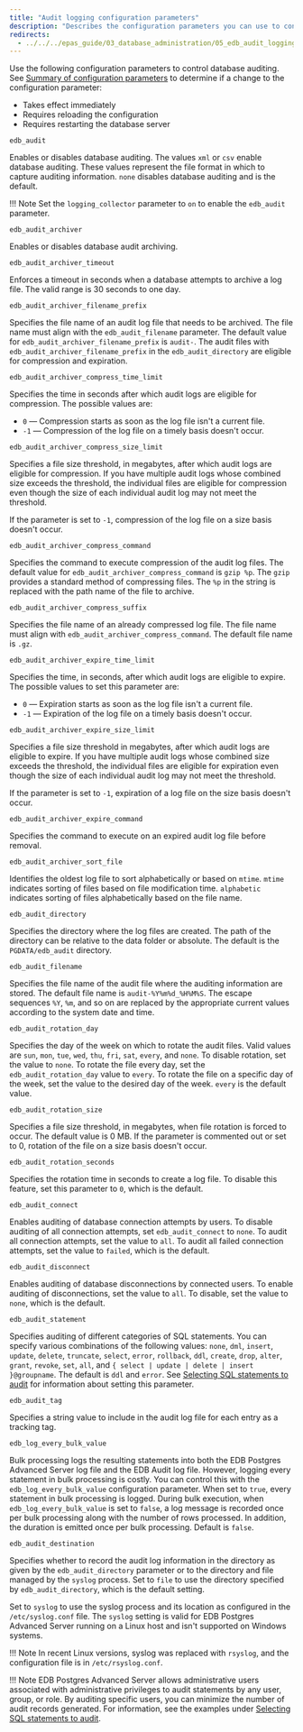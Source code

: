 ```yaml
---
title: "Audit logging configuration parameters"
description: "Describes the configuration parameters you can use to control database auditing"
redirects:
  - ../../../epas_guide/03_database_administration/05_edb_audit_logging/01_audit_logging_configuration_parameters #generated for docs/epas/reorg-role-use-case-mode
---
```


Use the following configuration parameters to control database auditing. See [Summary of configuration parameters](/../../database_administration/01_configuration_parameters/02_summary_of_configuration_parameters/#summary_of_configuration_parameters) to determine if a change to the configuration parameter:

- Takes effect immediately 
- Requires reloading the configuration
- Requires restarting the database server

`edb_audit`

 Enables or disables database auditing. The values `xml` or `csv` enable database auditing. These values represent the file format in which to capture auditing information. `none` disables database auditing and is the default.

!!! Note
    Set the `logging_collector` parameter to `on` to enable the `edb_audit` parameter.

`edb_audit_archiver` 

 Enables or disables database audit archiving.

`edb_audit_archiver_timeout` 

 Enforces a timeout in seconds when a database attempts to archive a log file. The valid range is 30 seconds to one day.

`edb_audit_archiver_filename_prefix`

 Specifies the file name of an audit log file that needs to be archived. The file name must align with the `edb_audit_filename` parameter. The default value for `edb_audit_archiver_filename_prefix` is `audit-`. The audit files with `edb_audit_archiver_filename_prefix` in the `edb_audit_directory` are eligible for compression and expiration.

`edb_audit_archiver_compress_time_limit`

 Specifies the time in seconds after which audit logs are eligible for compression. The possible values are: 
 
 - `0` &mdash; Compression starts as soon as the log file isn't a current file. 
 - `-1` &mdash; Compression of the log file on a timely basis doesn't occur.

`edb_audit_archiver_compress_size_limit`

Specifies a file size threshold, in megabytes, after which audit logs are eligible for compression. If you have multiple audit logs whose combined size exceeds the threshold, the individual files are eligible for compression even though the size of each individual audit log may not meet the threshold. 
 
If the parameter is set to `-1`, compression of the log file on a size basis doesn't occur. 

`edb_audit_archiver_compress_command`

 Specifies the command to execute compression of the audit log files. The default value for `edb_audit_archiver_compress_command` is `gzip %p`. The `gzip` provides a standard method of compressing files. The `%p` in the string is replaced with the path name of the file to archive.

`edb_audit_archiver_compress_suffix`

 Specifies the file name of an already compressed log file. The file name must align with `edb_audit_archiver_compress_command`. The default file name is `.gz`.

`edb_audit_archiver_expire_time_limit`

 Specifies the time, in seconds, after which audit logs are eligible to expire. The possible values to set this parameter are: 
 
 - `0` &mdash; Expiration starts as soon as the log file isn't a current file. 
 - `-1` &mdash; Expiration of the log file on a timely basis doesn't occur.

`edb_audit_archiver_expire_size_limit` 

 Specifies a file size threshold in megabytes, after which audit logs are eligible to expire. If you have multiple audit logs whose combined size exceeds the threshold, the individual files are eligible for expiration even though the size of each individual audit log may not meet the threshold.
 
 If the parameter is set to `-1`, expiration of a log file on the size basis doesn't occur. 

`edb_audit_archiver_expire_command`

 Specifies the command to execute on an expired audit log file before removal.

`edb_audit_archiver_sort_file`

 Identifies the oldest log file to sort alphabetically or based on `mtime`. `mtime` indicates sorting of files based on file modification time. `alphabetic` indicates sorting of files alphabetically based on the file name.

`edb_audit_directory`

 Specifies the directory where the log files are created. The path of the directory can be relative to the data folder or absolute. The default is the `PGDATA/edb_audit` directory.

`edb_audit_filename`

 Specifies the file name of the audit file where the auditing information are stored. The default file name is `audit-%Y%m%d_%H%M%S`. The escape sequences `%Y`, `%m`, and so on are replaced by the appropriate current values according to the system date and time.

`edb_audit_rotation_day`

 Specifies the day of the week on which to rotate the audit files. Valid values are `sun`, `mon`, `tue`, `wed`, `thu`, `fri`, `sat`, `every`, and `none`. To disable rotation, set the value to `none`. To rotate the file every day, set the `edb_audit_rotation_day` value to `every`. To rotate the file on a specific day of the week, set the value to the desired day of the week. `every` is the default value.

`edb_audit_rotation_size`

 Specifies a file size threshold, in megabytes, when file rotation is forced to occur. The default value is 0 MB. If the parameter is commented out or set to 0, rotation of the file on a size basis doesn't occur.

`edb_audit_rotation_seconds`

 Specifies the rotation time in seconds to create a log file. To disable this feature, set this parameter to `0`, which is the default.

`edb_audit_connect`

 Enables auditing of database connection attempts by users. To disable auditing of all connection attempts, set `edb_audit_connect` to `none`. To audit all connection attempts, set the value to `all`. To audit all failed connection attempts, set the value to `failed`, which is the default. 

`edb_audit_disconnect`

 Enables auditing of database disconnections by connected users. To enable auditing of disconnections, set the value to `all`. To disable, set the value to `none`, which is the default.

`edb_audit_statement`

 Specifies auditing of different categories of SQL statements. You can specify various combinations of the following values: `none`, `dml`, `insert`, `update`, `delete`, `truncate`, `select`, `error`, `rollback`, `ddl`, `create`, `drop`, `alter`, `grant`, `revoke`, `set`, `all`, and `{ select | update | delete | insert }@groupname`. The default is `ddl` and `error`. See [Selecting SQL statements to audit](02_selecting_sql_statements_to_audit/#selecting_sql_statements_to_audit) for information about setting this parameter.

`edb_audit_tag`

 Specifies a string value to include in the audit log file for each entry as a tracking tag.

`edb_log_every_bulk_value`

 Bulk processing logs the resulting statements into both the EDB Postgres Advanced Server log file and the EDB Audit log file. However, logging every statement in bulk processing is costly. You can control this with the `edb_log_every_bulk_value` configuration parameter. When set to `true`, every statement in bulk processing is logged. During bulk execution, when `edb_log_every_bulk_value` is set to `false`, a log message is recorded once per bulk processing along with the number of rows processed. In addition, the duration is emitted once per bulk processing. Default is `false`.

`edb_audit_destination`

 Specifies whether to record the audit log information in the directory as given by the `edb_audit_directory` parameter or to the directory and file managed by the `syslog` process. Set to `file` to use the directory specified by `edb_audit_directory`, which is the default setting.

 Set to `syslog` to use the syslog process and its location as configured in the `/etc/syslog.conf` file. The `syslog` setting is valid for EDB Postgres Advanced Server running on a Linux host and isn't supported on Windows systems. 
 
 !!! Note
    In recent Linux versions, syslog was replaced with `rsyslog`, and the configuration file is in `/etc/rsyslog.conf`.

!!! Note
    EDB Postgres Advanced Server allows administrative users associated with administrative privileges to audit statements by any user, group, or role. By auditing specific users, you can minimize the number of audit records generated. For information, see the examples under [Selecting SQL statements to audit](02_selecting_sql_statements_to_audit/#ddl-and-dcl-statements).
